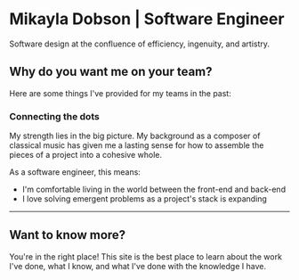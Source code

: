 # Mikayla Dobson | Software Engineer

Software design at the confluence of efficiency, ingenuity, and artistry.

## Why do you want me on your team?

Here are some things I've provided for my teams in the past:

### Connecting the dots

My strength lies in the big picture. My background as a composer of classical music has given me a lasting sense for how to assemble the pieces of a project into a cohesive whole.

As a software engineer, this means:

- I'm comfortable living in the world between the front-end and back-end
- I love solving emergent problems as a project's stack is expanding

---

## Want to know more?

You're in the right place! This site is the best place to learn about the work I've done, what I know, and what I've
done with the knowledge I have.
